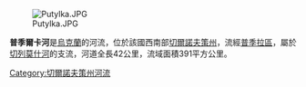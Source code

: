 [[Image:Putylka.JPG|right]]

'''普季爾卡河'''是[[烏克蘭|烏克蘭]]的河流，位於該國西南部[[切爾諾夫策州|切爾諾夫策州]]，流經[[普季拉區|普季拉區]]，屬於[[切列莫什河|切列莫什河]]的支流，河道全長42公里，流域面積391平方公里。

{{DEFAULTSORT:Путилка}}
[[Category:切爾諾夫策州河流|Category:切爾諾夫策州河流]]


{{Ukraine-river-stub}}